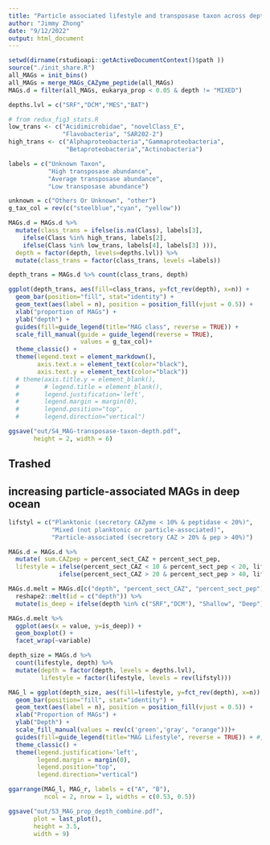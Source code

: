 ```yaml
---
title: "Particle associated lifestyle and transposase taxon across depths"
author: "Jimmy Zhong"
date: "9/12/2022"
output: html_document
---
```


```r
setwd(dirname(rstudioapi::getActiveDocumentContext()$path ))
source("./init_share.R")
all_MAGs = init_bins()
all_MAGs = merge_MAGs_CAZyme_peptide(all_MAGs)
MAGs.d = filter(all_MAGs, eukarya_prop < 0.05 & depth != "MIXED")

depths.lvl = c("SRF","DCM","MES","BAT")
```

```r
# from redux_fig3_stats.R
low_trans <- c("Acidimicrobidae", "novelClass_E",
               "Flavobacteria", "SAR202-2")
high_trans <- c("Alphaproteobacteria","Gammaproteobacteria",
                "Betaproteobacteria","Actinobacteria")

labels = c("Unknown Taxon",
           "High transposase abundance", 
           "Average transposase abundance",
           "Low transposase abundance")

unknown = c("Others Or Unknown", "other")
g_tax_col = rev(c("steelblue","cyan", "yellow"))

MAGs.d = MAGs.d %>%
  mutate(class_trans = ifelse(is.na(Class), labels[3],
    ifelse(Class %in% high_trans, labels[2], 
    ifelse(Class %in% low_trans, labels[4], labels[3] ))),
  depth = factor(depth, levels=depths.lvl)) %>%
  mutate(class_trans = factor(class_trans, levels =labels))

depth_trans = MAGs.d %>% count(class_trans, depth)

ggplot(depth_trans, aes(fill=class_trans, y=fct_rev(depth), x=n)) + 
  geom_bar(position="fill", stat="identity") +
  geom_text(aes(label = n), position = position_fill(vjust = 0.5)) +
  xlab("proportion of MAGs") +
  ylab("depth") +
  guides(fill=guide_legend(title="MAG class", reverse = TRUE)) +
  scale_fill_manual(guide = guide_legend(reverse = TRUE),
                    values = g_tax_col)+
  theme_classic() +
  theme(legend.text = element_markdown(),
        axis.text.x = element_text(color="black"),
        axis.text.y = element_text(color="black"))
  # theme(axis.title.y = element_blank(),
  #       # legend.title = element_blank(),
  #       legend.justification='left',
  #       legend.margin = margin(0),
  #       legend.position="top",
  #       legend.direction="vertical")

ggsave("out/S4_MAG-transposase-taxon-depth.pdf", 
       height = 2, width = 6)
```

## Trashed

## increasing particle-associated MAGs in deep ocean
```r
lifstyl = c("Planktonic (secretory CAZyme < 10% & peptidase < 20%)",
            "Mixed (not planktonic or particle-associated)", 
            "Particle-associated (secretory CAZ > 20% & pep > 40%)")

MAGs.d = MAGs.d %>%
  mutate( sum.CAZpep = percent_sect_CAZ + percent_sect_pep,
  lifestyle = ifelse(percent_sect_CAZ < 10 & percent_sect_pep < 20, lifstyl[1],
              ifelse(percent_sect_CAZ > 20 & percent_sect_pep > 40, lifstyl[3], lifstyl[2])))

MAGs.d.melt = MAGs.d[c("depth", "percent_sect_CAZ", "percent_sect_pep")] %>%
  reshape2::melt(id = c("depth")) %>%
  mutate(is_deep = ifelse(depth %in% c("SRF","DCM"), "Shallow", "Deep"))

MAGs.d.melt %>%
  ggplot(aes(x = value, y=is_deep)) +
  geom_boxplot() +
  facet_wrap(~variable)

depth_size = MAGs.d %>%
  count(lifestyle, depth) %>%
  mutate(depth = factor(depth, levels = depths.lvl),
         lifestyle = factor(lifestyle, levels = rev(lifstyl)))

MAG_l = ggplot(depth_size, aes(fill=lifestyle, y=fct_rev(depth), x=n))  + 
  geom_bar(position="fill", stat="identity") +
  geom_text(aes(label = n), position = position_fill(vjust = 0.5)) +
  xlab("Proportion of MAGs") +
  ylab("Depth") +
  scale_fill_manual(values = rev(c('green','gray', "orange")))+
  guides(fill=guide_legend(title="MAG Lifestyle", reverse = TRUE)) + #, reverse = TRUE
  theme_classic() +
  theme(legend.justification='left',
        legend.margin = margin(0),
        legend.position="top",
        legend.direction="vertical")

```

```r
ggarrange(MAG_l, MAG_r, labels = c("A", "B"), 
          ncol = 2, nrow = 1, widths = c(0.53, 0.5))

ggsave("out/S3_MAG_prop_depth_combine.pdf", 
       plot = last_plot(),
       height = 3.5,
       width = 9)
```
